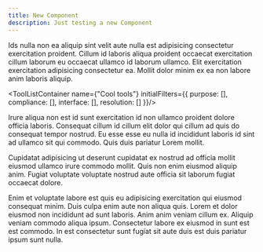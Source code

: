 ```yaml
---
title: New Component
description: Just testing a new Component
---
```


Ids nulla non ea aliquip sint velit aute nulla est adipisicing consectetur exercitation proident. Cillum id laboris aliqua proident occaecat exercitation cillum laborum eu occaecat ullamco id laborum ullamco. Elit exercitation exercitation adipisicing consectetur ea. Mollit dolor minim ex ea non labore anim laboris aliquip.

<ToolListContainer name={"Cool tools"} initialFilters={{
  purpose: [],
  compliance: [],
  interface: [],
  resolution: []
}}/>

Irure aliqua non est id sunt exercitation id non ullamco proident dolore officia laboris. Consequat cillum id cillum elit dolor qui cillum ad quis do consequat tempor nostrud. Eu esse esse eu nulla id incididunt laboris id sint ad ullamco sit qui commodo. Quis duis pariatur Lorem mollit.

Cupidatat adipisicing ut deserunt cupidatat ex nostrud ad officia mollit eiusmod ullamco irure commodo mollit. Quis non enim eiusmod aliquip anim. Fugiat voluptate voluptate nostrud aute officia sit laborum fugiat occaecat dolore.

Enim et voluptate labore est quis eu adipisicing exercitation qui eiusmod consequat minim. Duis culpa enim aute non aliqua quis. Lorem et dolor eiusmod non incididunt ad sunt laboris. Anim anim veniam cillum ex. Aliquip veniam commodo aliqua ipsum. Consectetur labore ex eiusmod in sunt est est commodo. In est consectetur sunt fugiat sit aute duis est duis pariatur ipsum sunt nulla.